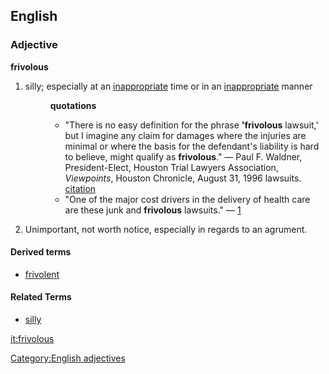 ==English==
===Adjective===
[[Category:English adjectives]]
'''frivolous'''
#silly; especially at an [[inappropriate]] time or in an [[inappropriate]] manner
#:'''quotations'''
#:*"There is no easy definition for the phrase ''''frivolous''' lawsuit,' but I imagine any claim for damages where the injuries are minimal or where the basis for the defendant's liability is hard to believe, might qualify as '''frivolous'''." &mdash; Paul F. Waldner, President-Elect, Houston Trial Lawyers Association, ''Viewpoints'', Houston Chronicle, August 31, 1996 lawsuits. [http://www.calahouston.org/best.html citation]
#:*"One of the major cost drivers in the delivery of health care are these junk and '''frivolous''' lawsuits." &mdash; [http://www.factcheck.org/article133.html]
#Unimportant, not worth notice, especially in regards to an agrument.

==== Derived terms ====
* [[frivolent]]
====Related Terms====
*[[silly]]

[[it:frivolous]]